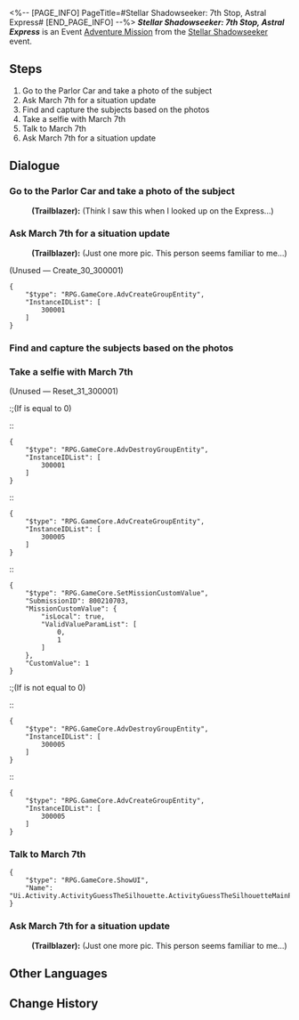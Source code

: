 <%-- [PAGE_INFO]
PageTitle=#Stellar Shadowseeker: 7th Stop, Astral Express#
[END_PAGE_INFO] --%>
{{Stub|Dialogue.}}
{{Mission Infobox
|id            = 8002107
|title         = 
|image         = <!--Mission Stellar Shadowseeker 7th Stop, Astral Express.png-->
|type          = Adventure
|event_name    = Stellar Shadowseeker
|chapter       = 
|requirements  = 
* Reach [[Trailblaze Level]] 21
* [[Adventure Mission]] ''[[Stellar Shadowseeker: 6th Stop, Rivet Town]]'' completed
|summary       = <!--official mission summary from Fate's Atlas-->
|characters    = March 7th; Trailblazer
|startLocation = [[Astral Express]] - [[Parlor Car]]
|world         = Astral Express
|area          = Parlor Car
|prev          = Stellar Shadowseeker: 6th Stop, Rivet Town
|next          = 
|rewards       = Tracks of Destiny*1; Stellar Jade*80; Obsidian of Desolation*3; Credit*40,000
}}
'''''Stellar Shadowseeker: 7th Stop, Astral Express''''' is an Event [[Adventure Mission]] from the [[Stellar Shadowseeker]] event.

==Steps==
# Go to the Parlor Car and take a photo of the subject
# Ask March 7th for a situation update
# Find and capture the subjects based on the photos
# Take a selfie with March 7th
# Talk to March 7th
# Ask March 7th for a situation update

<!--
==Gameplay Notes==

--><!--
==Trial Character==

-->
==Dialogue==
{{Stub Dialogue}}

===Go to the Parlor Car and take a photo of the subject{{subst:void|<!--800210701-->}}===
{{Mission Description|type=adventure|location=Parlor Car|The shadowy object in the photo looks somewhat familiar. It must be something aboard the Express...}}
{{Dialogue Start}}
:<!--3-second delay-->
:'''(Trailblazer):''' (Think I saw this when I looked up on the Express...)
{{Dialogue End}}

===Ask March 7th for a situation update{{subst:void|<!--800210705-->}}===
{{Dialogue Start}}
:<!--1-second delay-->
:'''(Trailblazer):''' (Just one more pic. This person seems familiar to me...)

;(Unused &mdash; Create_30_300001)
<pre>{
	"$type": "RPG.GameCore.AdvCreateGroupEntity",
	"InstanceIDList": [
		300001
	]
}</pre>
{{Dialogue End}}

===Find and capture the subjects based on the photos{{subst:void|<!--800210702-->}}===
{{Dialogue Start}}

{{Dialogue End}}

===Take a selfie with March 7th{{subst:void|<!--800210703-->}}===
{{Dialogue Start}}


;(Unused &mdash; Reset_31_300001)
:;(If {{F|MissionCV-8002107-undefined}} is equal to 0)
::<pre>{
	"$type": "RPG.GameCore.AdvDestroyGroupEntity",
	"InstanceIDList": [
		300001
	]
}</pre>
::<pre>{
	"$type": "RPG.GameCore.AdvCreateGroupEntity",
	"InstanceIDList": [
		300005
	]
}</pre>
::<pre>{
	"$type": "RPG.GameCore.SetMissionCustomValue",
	"SubmissionID": 800210703,
	"MissionCustomValue": {
		"isLocal": true,
		"ValidValueParamList": [
			0,
			1
		]
	},
	"CustomValue": 1
}</pre>
:;(If {{F|MissionCV-8002107-undefined}} is not equal to 0)
::<pre>{
	"$type": "RPG.GameCore.AdvDestroyGroupEntity",
	"InstanceIDList": [
		300005
	]
}</pre>
::<pre>{
	"$type": "RPG.GameCore.AdvCreateGroupEntity",
	"InstanceIDList": [
		300005
	]
}</pre>
{{Dialogue End}}

===Talk to March 7th{{subst:void|<!--800210704-->}}===
{{Dialogue Start}}
:<!--2.5-second delay-->
<pre>{
	"$type": "RPG.GameCore.ShowUI",
	"Name": "Ui.Activity.ActivityGuessTheSilhouette.ActivityGuessTheSilhouetteMainPage"
}</pre>
{{Dialogue End}}

===Ask March 7th for a situation update{{subst:void|<!--800210706-->}}===
{{Dialogue Start}}
:<!--1-second delay-->
:'''(Trailblazer):''' (Just one more pic. This person seems familiar to me...)
{{Dialogue End}}

==Other Languages==
{{Other Languages
|en   = Stellar Shadowseeker: 7th Stop, Astral Express
|zhs  = 星旅寻影•第七站•星穹列车
|zht  = 星旅尋影•第七站•星穹列車
|ja   = 星々の影を探して・7駅目・星穹列車
|ko   = 그림자를 찾는 별의 여정•일곱 번째 역•은하열차
|es   = Fotografías estelares, 7.ª parada: Expreso Astral
|fr   = Sur la piste des ombres des étoiles&nbsp;: 7e arrêt, Astral Express
|ru   = Искатели теней: Седьмая остановка - Звёздный экспресс
|th   = ท่องดาราเฟ้นเงา: สถานีที่ 7 - Astral Express
|vi   = Tìm Ảnh Hành Trình Sao: Trạm Thứ 7, Đội Tàu Astral
|de   = Stellarer Schattensucher: Siebter Halt – Astralexpress
|id   = Penjelajah Bayangan Bintang: Perhentian 7 - Astral Express
|pt   = Sombrio Estelar: 7ª Parada, Expresso Astral
}}

==Change History==
{{Change History|1.5}}
